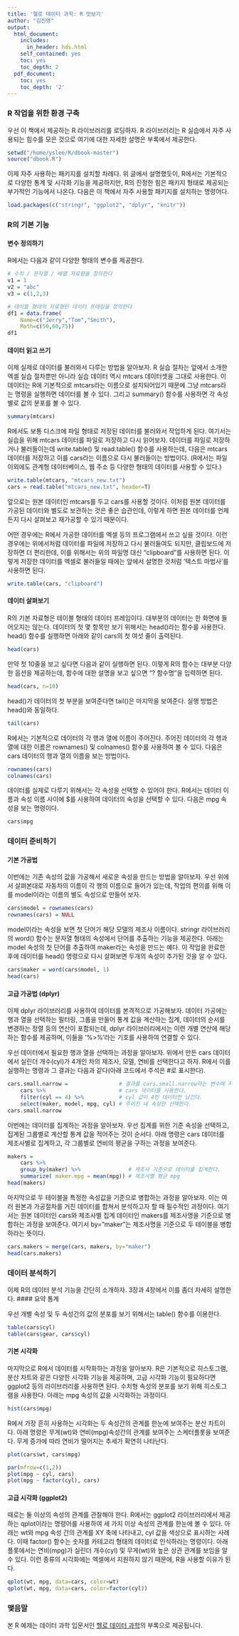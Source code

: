 ```yaml
---
title: '헬로 데이터 과학: R 맛보기'
author: "김진영"
output:
  html_document:
    includes:
      in_header: hds.html
    self_contained: yes
    toc: yes
    toc_depth: 2
  pdf_document:
    toc: yes
    toc_depth: '2'
---
```


### R 작업을 위한 환경 구축

우선 이 책에서 제공하는 R 라이브러리를 로딩하자. R 라이브러리는 R 실습에서 자주 사용되는 힘수를 모은 것으로 여기에 대한 자세한 설명은 부록에서 제공한다.

```r
setwd("/home/yslee/R/dbook-master")
source("dbook.R")
```

이제 자주 사용하는 패키지를 설치할 차례다. 위 글에서 설명했듯이, R에서는 기본적으로 다양한 통계 및 시각화 기능을 제공하지만, R의 진정한 힘은 패키지 형태로 제공되는 부가적인 기능에서 나온다. 다음은 이 책에서 자주 사용할 패키지를 설치하는 명령어다.

```r
load.packages(c("stringr", "ggplot2", "dplyr", "knitr"))
```

### R의 기본 기능
#### 변수 정의하기
R에서는 다음과 같이 다양한 형태의 변수를 제공한다.

```r
# 수치 / 문자열 / 배열 자료형을 정의한다
v1 = 1
v2 = "abc"
v3 = c(1,2,3)

# 테이블 형태의 자료형인 데이터 프레임을 정의한다
df1 = data.frame(
	Name=c("Jerry","Tom","Smith"),
	Math=c(50,60,75))
df1
```


#### 데이터 읽고 쓰기
이제 실제로 데이터를 불러와서 다루는 방법을 알아보자.  R 실습 절차는 앞에서 소개한 엑셀 실습 절차뿐만 아니라 실습 데이터 역시 mtcars 데이터셋을 그대로 사용한다. 이 데이터는 R에 기본적으로 mtcars라는 이름으로 설치되어있기 때문에 그냥 mtcars라는 명령을 실행하면 데이터를 볼 수 있다. 그리고 summary() 함수를 사용하면 각 속성별로 값의 분포를 볼 수 있다.

```r
summary(mtcars)
```

R에서도 보통 디스크에 파일 형태로 저장된 데이터를 불러와서 작업하게 된다. 여기서는 실습을 위해 mtcars 데이터를 파일로 저장하고 다시 읽어보자. 데이터를 파일로 저장하거나 불러들이는데 write.table() 및 read.table() 함수를 사용하는데, 다음은 mtcars 데이터를 저장하고 이를 cars라는 이름으로 다시 불러들이는 방법이다. (R에서는 파일 이외에도 관계형 데이터베이스, 웹 주소 등 다양한 형태의 데이터를 사용할 수 있다.)

```r
write.table(mtcars, "mtcars_new.txt")
cars = read.table("mtcars_new.txt", header=T)
```

앞으로는 원본 데이터인 mtcars를 두고 cars를 사용할 것이다. 이처럼 원본 데이터를 가공된 데이터와 별도로 보관하는 것은 좋은 습관인데, 이렇게 하면 원본 데이터를 언제든지 다시 살펴보고 재가공할 수 있기 때문이다.

어떤 경우에는 R에서 가공한 데이터를 엑셀 등의 프로그램에서 쓰고 싶을 것이다. 이런 경우에는 위에서처럼 데이터를 파일에 저장하고 다시 불러들여도 되지만, 클립보드에 저장하면 더 편리한데, 이를 위해서는 위의 파일명 대신  "clipboard"를 사용하면 된다. 이렇게 저장한 데이터를 엑셀로 불러들일 때에는 앞에서 설명한 것처럼 ‘텍스트 마법사’를 사용하면 된다.

```r
write.table(cars, "clipboard")
```

#### 데이터 살펴보기
R의 기본 자료형은 테이블 형태의 데이터 프레임이다. 대부분의 데이터는 한 화면에 들어오지는 않는다. 데이터의 첫 몇 항목만 보기 위해서는 head()라는 함수를 사용한다. head() 함수를 실행하면 아래와 같이 cars의 첫 여섯 줄이 출력된다.

```r
head(cars)
```

만약 첫 10줄을 보고 싶다면 다음과 같이 실행하면 된다. 이렇게 R의 함수는 대부분 다양한 옵션을 제공하는데, 함수에 대한 설명을 보고 싶으면 "? 함수명"을 입력하면 된다.

```r
head(cars, n=10)
```

head()가 데이터의 첫 부분을 보여준다면 tail()은 마지막을 보여준다. 실행 방법은 head()와 동일하다.

```r
tail(cars)
```

R에서는 기본적으로 데이터의 각 행과 열에 이름이 주어진다. 주어진 데이터의 각 행과 열에 대한 이름은 rownames() 및 colnames() 함수를 사용하여 볼 수 있다. 다음은 cars 데이터의 행과 열의 이름을 보는 방법이다.

```r
rownames(cars)
colnames(cars)
```

데이터를 실제로 다루기 위해서는 각 속성을 선택할 수 있어야 한다. R에서는 데이터 이름과 속성 이름 사이에 $를 사용하여 데이터의 속성을 선택할 수 있다. 다음은 mpg 속성을 보는 명령이다.

```r
cars$mpg
```

### 데이터 준비하기

#### 기본 가공법

이번에는 기존 속성의 값을 가공해서 새로운 속성을 만드는 방법을 알아보자. 우선 위에서 살펴본대로 자동차의 이름이 각 행의 이름으로 들어가 있는데, 작업의 편의를 위해 이를 model이라는 이름의 별도 속성으로 만들어 보자. 

```r
cars$model = rownames(cars)
rownames(cars) = NULL
```

model이라는 속성을 보면 첫 단어가 해당 모델의 제조사 이름이다. stringr 라이브러리의 word() 함수는 문자열 형태의 속성에서 단어를 추출하는 기능을 제공한다. 아래는 model 속성의 첫 단어를 추출하여 maker라는 속성을 만드는 예다. 이 작업을 완료한 후에 데이터를 head() 명령으로 다시 살펴보면 두개의 속성이 추가된 것을 알 수 있다.

```r
cars$maker = word(cars$model, 1)
head(cars)
```

#### 고급 가공법 (dplyr)

이제 dplyr 라이브러리를 사용하여 데이터를 본격적으로 가공해보자. 데이터 가공에는 행과 열을 선택하는 필터링, 그룹을 만들어 통계 값을 계산하는 집계, 데이터의 순서를 변경하는 정렬 등의 연산이 포함되는데, dplyr 라이브러리에서는 이련 개별 연산에 해당하는 함수를 제공하며, 이들을 '%>%'라는 기호를 사용하여 연결할 수 있다.

우선 데이터에서 필요한 행과 열을 선택하는 과정을 알아보자. 위에서 만든 cars 데이터에서 실린더 개수(cyl)가 4개인 차의 제조사, 모델, 연비를 선택한다고 하자. R에서 이를 실행하는 명령과 그 결과는 다음과 같다(아래 코드에서 주석은 #로 표시한다).

```r
cars.small.narrow =                # 결과를 cars.small.narrow라는 변수에 저장한다.
	cars %>%                       # cars 데이터를 사용한다.
	filter(cyl == 4) %>%           # cyl 값이 4인 데이터만 남긴다.
	select(maker, model, mpg, cyl) # 주어진 네 속성만 선택한다.
cars.small.narrow
```

이번에는 데이터를 집계하는 과정을 알아보자. 우선 집계를 위한 기준 속성을 선택하고, 집계된 그룹별로 계산할 통계 값을 적어주는 것이 순서다. 아래 명령은 cars 데이터를 제조사별로 집계하고, 각 그룹별로 연비의 평균을 구하는 과정을 보여준다. 

```r
makers = 
	cars %>% 
	group_by(maker) %>%               # 제조사 기준으로 데이터를 집계한다.
	summarize( maker.mpg = mean(mpg)) # 제조사별 평균 mpg
head(makers)
```

마지막으로 두 테이블을 특정한 속성값을 기준으로 병합하는 과정을 알아보자. 이는 여러 원본과 가공절차를 거친 데이터를 합쳐서 분석하고자 할 때 필수적인 과정이다. 여기서는 원본 데이터인 cars와 제조사별 집계 데이터인 makers를 제조사명을 기준으로 병합하는 과정을 보여준다. 여기서 by=”maker”는 제조사명을 기준으로 두 테이블을 병합하라는 뜻이다.

```r
cars.makers = merge(cars, makers, by="maker")
head(cars.makers)
```

### 데이터 분석하기
이제 R의 데이터 분석 기능을 간단히 소개하자. 3장과 4장에서 이를 좀더 자세히 설명한다.
#### 요약 통계

우선 개별 속성 및 두 속성간의 값의 분포를 보기 위해서는 table() 함수를 이용한다.
```r
table(cars$cyl)
table(cars$gear, cars$cyl)
```

#### 기본 시각화

마지막으로 R에서 데이터를 시작화하는 과정을 알아보자. R은 기본적으로 히스토그램, 분산 차트와 같은 다양한 시각화 기능을 제공하며, 고급 시각화 기능이 필요하다면 ggplot2 등의 라이브러리를 사용하면 된다. 수치형 속성의 분포를 보기 위해 히스토그램을 사용한다. 아래는 mpg 속성의 값을 시각화하는 과정이다.

```r
hist(cars$mpg)
```

R에서 가장 흔히 사용하는 시각화는 두 속성간의 관계를 한눈에 보여주는 분산 차트이다. 아래 명령은 무게(wt)와 연비(mpg)속성간의 관계를 보여주는 스케터플롯을 보여준다. 무게 증가에 따라 연비가 떨어지는 추세가 확연히 나타난다.

```r
plot(cars$wt, cars$mpg)
```

```r
par(mfrow=c(1,2))
plot(mpg ~ cyl, cars)
plot(mpg ~ factor(cyl), cars)
```


#### 고급 시각화 (ggplot2)
때로는 둘 이상의 속성의 관계를 관찰해야 한다. R에서는 ggplot2 라이브러리에서 제공하는 qplot이라는 명령어를 사용하여 세 가지 이상 속성의 관계를 한눈에 볼 수 있다. 아래는 wt와 mpg 속성 간의 관계를 XY 축에 나타내고, cyl 값을 색상으로 표시하는 사례다. 이때 factor() 함수는 숫자를 카테고리 형태의 데이터로 인식하라는 명령이다. 아래 플롯에서는 연비(mpg)가 실린더 개수(cyl) 및 무게(wt)와 높은 상관 관계를 보임을 알 수 있다. 이런 종류의 시각화에는 엑셀에서 지원하지 않기 때문에, R을 사용할 이유가 된다. 

```r
qplot(wt, mpg, data=cars, color=wt)
qplot(wt, mpg, data=cars, color=factor(cyl))
```

### 맺음말
본 R 예제는 데이터 과학 입문서인 [헬로 데이터 과학](http://www.yes24.com/24/goods/24349374)의 부록으로 제공됩니다. 
